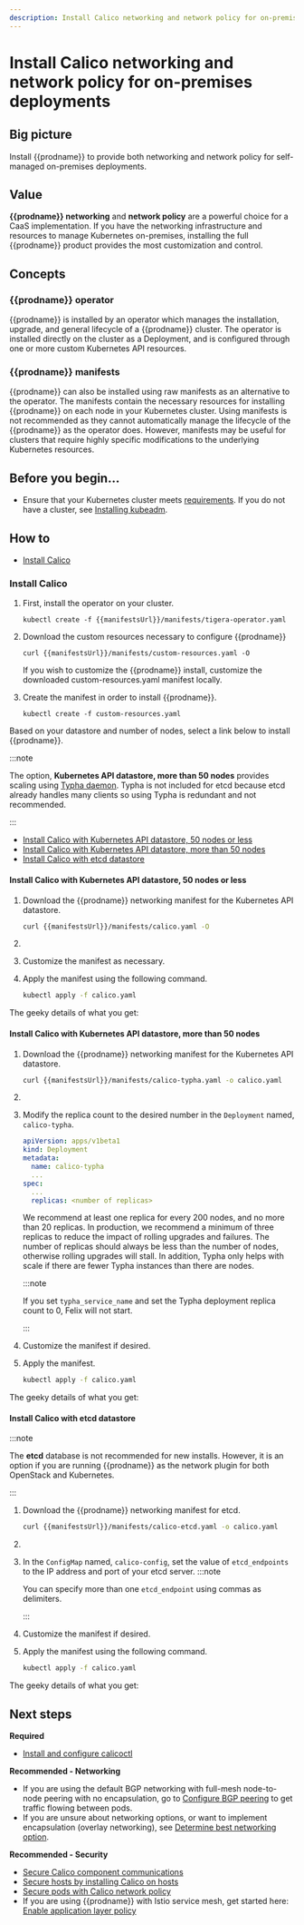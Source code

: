 ```yaml
---
description: Install Calico networking and network policy for on-premises deployments.
---
```


# Install Calico networking and network policy for on-premises deployments


## Big picture

Install {{prodname}} to provide both networking and network policy for self-managed on-premises deployments.

## Value

**{{prodname}} networking** and **network policy** are a powerful choice for a CaaS implementation. If you have the networking infrastructure and resources to manage Kubernetes on-premises, installing the full {{prodname}} product provides the most customization and control.

## Concepts

### {{prodname}} operator

{{prodname}} is installed by an operator which manages the installation, upgrade, and general lifecycle of a {{prodname}} cluster. The operator is
installed directly on the cluster as a Deployment, and is configured through one or more custom Kubernetes API resources.

### {{prodname}} manifests

{{prodname}} can also be installed using raw manifests as an alternative to the operator. The manifests contain the necessary resources for installing {{prodname}} on each node in your Kubernetes cluster. Using manifests is not recommended as they cannot automatically manage the lifecycle of the {{prodname}} as the operator does. However, manifests may be useful for clusters that require highly specific modifications to the underlying Kubernetes resources.

## Before you begin...

- Ensure that your Kubernetes cluster meets [requirements](../requirements.mdx).
  If you do not have a cluster, see [Installing kubeadm](https://kubernetes.io/docs/setup/production-environment/tools/kubeadm/install-kubeadm/).

## How to

- [Install Calico](#install-calico)

### Install Calico

<Tabs>
<TabItem label="Operator" value="Operator-0">

1. First, install the operator on your cluster.

   ```
   kubectl create -f {{manifestsUrl}}/manifests/tigera-operator.yaml
   ```

1. Download the custom resources necessary to configure {{prodname}}

   ```
   curl {{manifestsUrl}}/manifests/custom-resources.yaml -O
   ```

   If you wish to customize the {{prodname}} install, customize the downloaded custom-resources.yaml manifest locally.

1. Create the manifest in order to install {{prodname}}.

   ```
   kubectl create -f custom-resources.yaml
   ```

<GeekDetails
  prodname='{{prodname}}'
  details='Policy:Calico,IPAM:Calico,CNI:Calico,Overlay:IPIP,Routing:BGP,Datastore:Kubernetes'
/>

</TabItem>
<TabItem label="Manifest" value="Manifest-1">

Based on your datastore and number of nodes, select a link below to install {{prodname}}.

:::note

The option, **Kubernetes API datastore, more than 50 nodes** provides scaling using [Typha daemon](../../../reference/typha/index.mdx). Typha is not included for etcd because etcd already handles many clients so using Typha is redundant and not recommended.

:::

- [Install Calico with Kubernetes API datastore, 50 nodes or less](#install-calico-with-kubernetes-api-datastore-50-nodes-or-less)
- [Install Calico with Kubernetes API datastore, more than 50 nodes](#install-calico-with-kubernetes-api-datastore-more-than-50-nodes)
- [Install Calico with etcd datastore](#install-calico-with-etcd-datastore)

#### Install Calico with Kubernetes API datastore, 50 nodes or less

1. Download the {{prodname}} networking manifest for the Kubernetes API datastore.

   ```bash
   curl {{manifestsUrl}}/manifests/calico.yaml -O
   ```

1. <PodCidrSed yaml='calico' />
1. Customize the manifest as necessary.
1. Apply the manifest using the following command.

   ```bash
   kubectl apply -f calico.yaml
   ```

The geeky details of what you get:

<GeekDetails
  prodname='{{prodname}}'
  details='Policy:Calico,IPAM:Calico,CNI:Calico,Overlay:IPIP,Routing:BGP,Datastore:Kubernetes'
/>

#### Install Calico with Kubernetes API datastore, more than 50 nodes

1. Download the {{prodname}} networking manifest for the Kubernetes API datastore.

   ```bash
   curl {{manifestsUrl}}/manifests/calico-typha.yaml -o calico.yaml
   ```

1. <PodCidrSed yaml='calico' />
1. Modify the replica count to the desired number in the `Deployment` named, `calico-typha`.

   ```yaml
   apiVersion: apps/v1beta1
   kind: Deployment
   metadata:
     name: calico-typha
     ...
   spec:
     ...
     replicas: <number of replicas>
   ```

   We recommend at least one replica for every 200 nodes, and no more than
   20 replicas. In production, we recommend a minimum of three replicas to reduce
   the impact of rolling upgrades and failures. The number of replicas should
   always be less than the number of nodes, otherwise rolling upgrades will stall.
   In addition, Typha only helps with scale if there are fewer Typha instances than
   there are nodes.

   :::note

   If you set `typha_service_name` and set the Typha deployment replica
   count to 0, Felix will not start.

   :::

1. Customize the manifest if desired.
1. Apply the manifest.

   ```bash
   kubectl apply -f calico.yaml
   ```

The geeky details of what you get:

<GeekDetails
  prodname='{{prodname}}'
  details='Policy:Calico,IPAM:Calico,CNI:Calico,Overlay:IPIP,Routing:BGP,Datastore:Kubernetes'
/>

#### Install Calico with etcd datastore

:::note

The **etcd** database is not recommended for new installs. However, it is an option if you are running {{prodname}} as the network plugin for both OpenStack and Kubernetes.

:::

1. Download the {{prodname}} networking manifest for etcd.

   ```bash
   curl {{manifestsUrl}}/manifests/calico-etcd.yaml -o calico.yaml
   ```

1. <PodCidrSed yaml='calico' />
1. In the `ConfigMap` named, `calico-config`, set the value of `etcd_endpoints` to the IP address and port of your etcd server.
   :::note

   You can specify more than one `etcd_endpoint` using commas as delimiters.

   :::

1. Customize the manifest if desired.
1. Apply the manifest using the following command.

   ```bash
   kubectl apply -f calico.yaml
   ```

The geeky details of what you get:

<GeekDetails
  prodname='{{prodname}}'
  details='Policy:Calico,IPAM:Calico,CNI:Calico,Overlay:IPIP,Routing:BGP,Datastore:etcd'
/>

</TabItem>
</Tabs>

## Next steps

**Required**

- [Install and configure calicoctl](../../../operations/calicoctl/install.mdx)

**Recommended - Networking**

- If you are using the default BGP networking with full-mesh node-to-node peering with no encapsulation, go to [Configure BGP peering](../../../networking/configuring/bgp.mdx) to get traffic flowing between pods.
- If you are unsure about networking options, or want to implement encapsulation (overlay networking), see [Determine best networking option](../../../networking/determine-best-networking.mdx).

**Recommended - Security**

- [Secure Calico component communications](../../../network-policy/comms/crypto-auth.mdx)
- [Secure hosts by installing Calico on hosts](../../bare-metal/about.mdx)
- [Secure pods with Calico network policy](../../../network-policy/get-started/calico-policy/calico-network-policy.mdx)
- If you are using {{prodname}} with Istio service mesh, get started here: [Enable application layer policy](../../../network-policy/istio/app-layer-policy.mdx)
